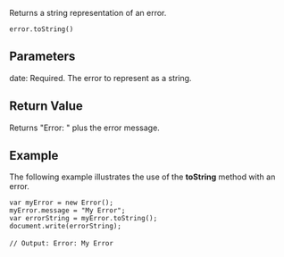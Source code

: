 Returns a string representation of an error.

 error.toString()

==Parameters==
; date: Required. The error to represent as a string.

==Return Value==
Returns "Error: " plus the error message.


==Example==
The following example illustrates the use of the '''toString''' method with an error.

 var myError = new Error();
 myError.message = "My Error";
 var errorString = myError.toString();
 document.write(errorString);
 
 // Output: Error: My Error

